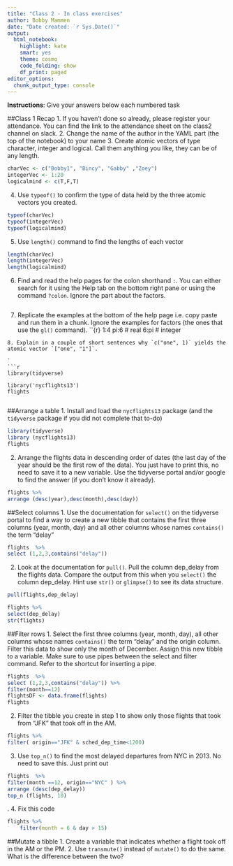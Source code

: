 ```yaml
---
title: "Class 2 - In class exercises"
author: Bobby Mammen
date: "Date created: `r Sys.Date()`"
output:
  html_notebook:
    highlight: kate
    smart: yes
    theme: cosmo
    code_folding: show
    df_print: paged
editor_options: 
  chunk_output_type: console
---
```

**Instructions**: Give your answers below each numbered task

##Class 1 Recap
1. If you haven't done so already, please register your attendance. You can find the link to the attendance sheet on the class2 channel on slack.
2. Change the name of the author in the YAML part (the top of the notebook) to your name
3. Create atomic vectors of type character, integer and logical. Call them anything you like, they can be of any length.
```r
charVec <- c("Bobby1", "Bincy", "Gabby" ,"Zoey")
integerVec <- 1:20
logicalmind <- c(T,F,T)
```

4. Use `typeof()` to confirm the type of data held by the three atomic vectors you created.
```r
typeof(charVec)
typeof(integerVec)
typeof(logicalmind)
```

5. Use `length()` command to find the lengths of each vector
```r

length(charVec)
length(integerVec)
length(logicalmind)
```

6. Find and read the help pages for the colon shorthand `:`. You can either search for it using the Help tab on the bottom right pane or using the command `?colon`. Ignore the part about the factors.
```r

```


7. Replicate the examples at the bottom of the help page i.e. copy paste and run them in a chunk. Ignore the examples for factors (the ones that use the `gl()` command).
``{r}
1:4
pi:6 # real
6:pi # integer
```
8. Explain in a couple of short sentences why `c("one", 1)` yields the atomic vector `["one", "1"]`.

`
```r
library(tidyverse)

library('nycflights13')
flights


```


##Arrange a table
1. Install and load the `nycflights13` package (and the `tidyverse` package if you did not complete that to-do)
```r
library(tidyverse)
library (nycflights13)
flights

```


2. Arrange the flights data in descending order of dates (the last day of the year should be the first row of the data). You just have to print this, no need to save it to a new variable. Use the tidyverse portal and/or google to find the answer (if you don't know it already).
```r
flights %>% 
arrange (desc(year),desc(month),desc(day))

```

##Select columns
1. Use the documentation for `select()` on the tidyverse portal to find a way to create a new tibble that contains the first three columns (year, month, day) and all other columns whose names `contains()` the term "delay"

```r
flights  %>% 
select (1,2,3,contains("delay"))

```


2. Look at the documentation for `pull()`. Pull the column dep_delay from the flights data. Compare the output from this when you `select()` the column dep_delay. Hint use `str()` or `glimpse()` to see its data structure.
```r
pull(flights,dep_delay)

flights %>% 
select(dep_delay)
str(flights)
```


##Filter rows
1. Select the first three columns (year, month, day), all other columns whose names `contains()` the term "delay" and the origin column. Filter this data to show only the month of December. Assign this new tibble to a variable. Make sure to use pipes between the select and filter command. Refer to the shortcut for inserting a pipe.
```r

flights  %>% 
select (1,2,3,contains("delay")) %>% 
filter(month==12)  
flightsDF <- data.frame(flights)
flights
```


2. Filter the tibble you create in step 1 to show only those flights that took from "JFK" that took off in the AM.
```r

flights %>% 
filter( origin=="JFK" & sched_dep_time<1200)
```


3. Use `top_n()` to find the most delayed departures from NYC in 2013. No need to save this. Just print out
```r
flights  %>% 
filter(month ==12, origin=="NYC" ) %>% 
arrange (desc(dep_delay)) 
top_n (flights, 10)
```



.
4. Fix this code
```r
flights %>% 
    filter(month = 6 & day > 15)
```

##Mutate a tibble
1. Create a variable that indicates whether a flight took off in the AM or the PM.
2. Use `transmute()` instead of `mutate()` to do the same. What is the difference between the two?

